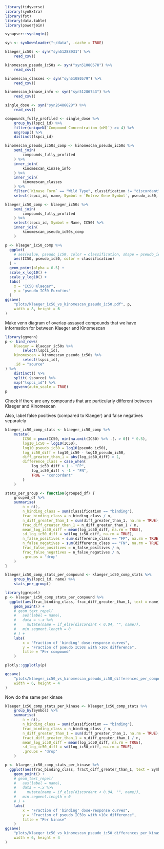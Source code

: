 
```r
library(tidyverse)
library(synExtra)
library(fst)
library(data.table)
library(powerjoin)

synapser::synLogin()

syn <- synDownloader("~/data", .cache = TRUE)
```

```r
klaeger_ic50s <- syn("syn51288931") %>%
    read_csv()

kinomescan_pseudo_ic50s <- syn("syn51080578") %>%
    read_csv()

kinomescan_classes <- syn("syn51080579") %>%
    read_csv()

kinomescan_kinase_info <- syn("syn51286743") %>%
    read_csv()

single_dose <- syn("syn26486828") %>%
    read_csv()
```

```r
compounds_fully_profiled <- single_dose %>%
    group_by(lspci_id) %>%
    filter(uniqueN(`Compound Concentration (nM)`) >= 4) %>%
    ungroup() %>%
    distinct(lspci_id)

kinomescan_pseudo_ic50s_comp <- kinomescan_pseudo_ic50s %>%
    semi_join(
        compounds_fully_profiled
    ) %>%
    inner_join(
        kinomescan_kinase_info
    ) %>%
    inner_join(
        kinomescan_classes
    ) %>%
    filter(`Kinase Form` == "Wild Type", classification != "discordant") %>%
    select(lspci_id, name, Symbol = `Entrez Gene Symbol`, pseudo_ic50, classification)

klaeger_ic50_comp <- klaeger_ic50s %>%
    semi_join(
        compounds_fully_profiled
    ) %>%
    select(lspci_id, Symbol = Name, IC50) %>%
    inner_join(
        kinomescan_pseudo_ic50s_comp
    )

p <- klaeger_ic50_comp %>%
  ggplot(
    # aes(value, pseudo_ic50, color = classification, shape = pseudo_ic50_relation)
    aes(IC50, pseudo_ic50, color = classification)
  ) +
  geom_point(alpha = 0.5) +
  scale_x_log10() +
  scale_y_log10() +
  labs(
    x = "IC50 Klaeger",
    y = "pseudo IC50 Eurofins"
  )
ggsave(
    "plots/klaeger_ic50_vs_kinomescan_pseudo_ic50.pdf", p,
    width = 8, height = 6
)

```

Make venn diagram of overlap assayed compounds that we have information for
between Klaeger and Kinomescan

```r
library(ggvenn)
p <- bind_rows(
    klaeger = klaeger_ic50s %>%
        select(lspci_id),
    kinomescan = kinomescan_pseudo_ic50s %>%
        select(lspci_id),
    .id = "source"
) %>%
    distinct() %>%
    split(.$source) %>%
    map("lspci_id") %>%
    ggvenn(auto_scale = TRUE)
p
```

Check if there are any compounds that are particularly different between
Klaeger and Kinomescan

Also, label false positives (compared to Klaeger) and false negatives
separately

```r
klaeger_ic50_comp_stats <- klaeger_ic50_comp %>%
    mutate(
        IC50 = pmax(IC50, min(na.omit(IC50) %>% .[. > 0]) * 0.5),
        log10_ic50 = log10(IC50),
        log10_pseudo_ic50 = log10(pseudo_ic50),
        log_ic50_diff = log10_ic50 - log10_pseudo_ic50,
        diff_greater_than_1 = abs(log_ic50_diff) > 1,
        difference_class = case_when(
            log_ic50_diff > 1 ~ "FP",
            log_ic50_diff < -1 ~ "FN",
            TRUE ~ "concordant"
        )
    )
```


```r
stats_per_group <- function(grouped_df) {
    grouped_df %>%
    summarise(
        n = n(),
        n_binding_class = sum(classification == "binding"),
        frac_binding_class = n_binding_class / n,
        n_diff_greater_than_1 = sum(diff_greater_than_1, na.rm = TRUE),
        frac_diff_greater_than_1 = n_diff_greater_than_1 / n,
        mean_log_ic50_diff = mean(log_ic50_diff, na.rm = TRUE),
        sd_log_ic50_diff = sd(log_ic50_diff, na.rm = TRUE),
        n_false_positives = sum(difference_class == "FP", na.rm = TRUE),
        n_false_negatives = sum(difference_class == "FN", na.rm = TRUE),
        frac_false_positives = n_false_positives / n,
        frac_false_negatives = n_false_negatives / n,
        .groups = "drop"
    )
}

klaeger_ic50_comp_stats_per_compound <- klaeger_ic50_comp_stats %>%
    group_by(lspci_id, name) %>%
    stats_per_group()
```

```r
library(ggrepel)
p <- klaeger_ic50_comp_stats_per_compound %>%
  ggplot(aes(frac_binding_class, frac_diff_greater_than_1, text = name)) +
    geom_point() +
    # geom_text_repel(
    #   aes(label = name),
    #   data = ~.x %>%
    #     mutate(name = if_else(discordant < 0.04, "", name)),
    #   min.segment.length = 0
    # ) +
    labs(
        x = "Fraction of 'binding' dose-response curves",
        y = "Fraction of pseudo IC50s with >10x difference",
        title = "Per compound"
    )

plotly::ggplotly(p)

ggsave(
    "plots/klaeger_ic50_vs_kinomescan_pseudo_ic50_differences_per_compound.pdf", p,
    width = 6, height = 4
)
```

Now do the same per kinase

```r

klaeger_ic50_comp_stats_per_kinase <- klaeger_ic50_comp_stats %>%
    group_by(Symbol) %>%
    summarise(
        n = n(),
        n_binding_class = sum(classification == "binding"),
        frac_binding_class = n_binding_class / n,
        n_diff_greater_than_1 = sum(diff_greater_than_1, na.rm = TRUE),
        fract_diff_greater_than_1 = n_diff_greater_than_1 / n,
        mean_log_ic50_diff = mean(log_ic50_diff, na.rm = TRUE),
        sd_log_ic50_diff = sd(log_ic50_diff, na.rm = TRUE),
        .groups = "drop"
    )
```

```r
p <- klaeger_ic50_comp_stats_per_kinase %>%
  ggplot(aes(frac_binding_class, fract_diff_greater_than_1, text = Symbol)) +
    geom_point() +
    # geom_text_repel(
    #   aes(label = name),
    #   data = ~.x %>%
    #     mutate(name = if_else(discordant < 0.04, "", name)),
    #   min.segment.length = 0
    # ) +
    labs(
        x = "Fraction of 'binding' dose-response curves",
        y = "Fraction of pseudo IC50s with >10x difference",
        title = "Per kinase"
    )
ggsave(
    "plots/klaeger_ic50_vs_kinomescan_pseudo_ic50_differences_per_kinase.pdf", p,
    width = 6, height = 4
)
```
